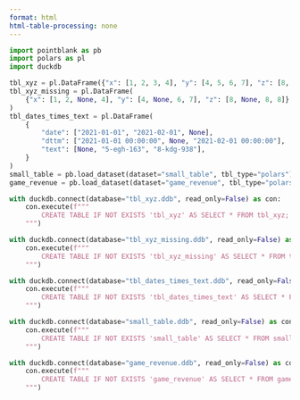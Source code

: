 ```yaml
---
format: html
html-table-processing: none
---
```


```python
import pointblank as pb
import polars as pl
import duckdb

tbl_xyz = pl.DataFrame({"x": [1, 2, 3, 4], "y": [4, 5, 6, 7], "z": [8, 8, 8, 8]})
tbl_xyz_missing = pl.DataFrame(
    {"x": [1, 2, None, 4], "y": [4, None, 6, 7], "z": [8, None, 8, 8]}
)
tbl_dates_times_text = pl.DataFrame(
    {
        "date": ["2021-01-01", "2021-02-01", None],
        "dttm": ["2021-01-01 00:00:00", None, "2021-02-01 00:00:00"],
        "text": [None, "5-egh-163", "8-kdg-938"],
    }
)
small_table = pb.load_dataset(dataset="small_table", tbl_type="polars")
game_revenue = pb.load_dataset(dataset="game_revenue", tbl_type="polars")
```


```python
with duckdb.connect(database="tbl_xyz.ddb", read_only=False) as con:
    con.execute(f"""
        CREATE TABLE IF NOT EXISTS 'tbl_xyz' AS SELECT * FROM tbl_xyz;
    """)
```


```python
with duckdb.connect(database="tbl_xyz_missing.ddb", read_only=False) as con:
    con.execute(f"""
        CREATE TABLE IF NOT EXISTS 'tbl_xyz_missing' AS SELECT * FROM tbl_xyz_missing;
    """)
```

```python
with duckdb.connect(database="tbl_dates_times_text.ddb", read_only=False) as con:
    con.execute(f"""
        CREATE TABLE IF NOT EXISTS 'tbl_dates_times_text' AS SELECT * FROM tbl_dates_times_text;
    """)
```

```python
with duckdb.connect(database="small_table.ddb", read_only=False) as con:
    con.execute(f"""
        CREATE TABLE IF NOT EXISTS 'small_table' AS SELECT * FROM small_table;
    """)
```

```python
with duckdb.connect(database="game_revenue.ddb", read_only=False) as con:
    con.execute(f"""
        CREATE TABLE IF NOT EXISTS 'game_revenue' AS SELECT * FROM game_revenue;
    """)
```

